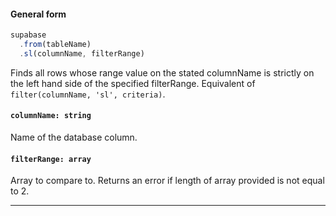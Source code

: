 
#### General form
<!-- prettier-ignore -->
```js {3} 
supabase
  .from(tableName)
  .sl(columnName, filterRange)
```

Finds all rows whose range value on the stated columnName is strictly on the left hand side of the specified filterRange. Equivalent of `filter(columnName, 'sl', criteria)`.

#### `columnName: string`
Name of the database column.

#### `filterRange: array`
Array to compare to. Returns an error if length of array provided is not equal to 2.

---